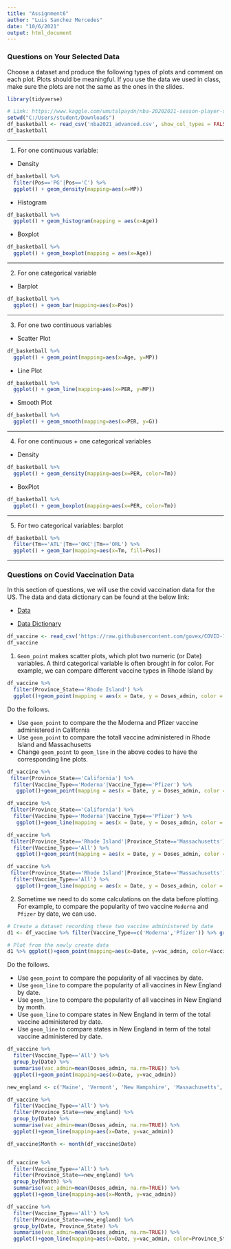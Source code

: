```yaml
---
title: "Assignment6"
author: "Luis Sanchez Mercedes"
date: "10/6/2021"
output: html_document
---
```

### Questions on Your Selected Data

Choose a dataset and produce the following types of plots and comment on each plot. Plots should be meaningful. If you use the data we used in class, make sure the plots are not the same as the ones in the slides. 

```r
library(tidyverse)

# Link: https://www.kaggle.com/umutalpaydn/nba-20202021-season-player-stats
setwd("C:/Users/student/Downloads")
df_basketball <- read_csv('nba2021_advanced.csv', show_col_types = FALSE)
df_basketball
```


-------

1. For one continuous variable:

- Density
```r
df_basketball %>% 
  filter(Pos=='PG'|Pos=='C') %>% 
  ggplot() + geom_density(mapping=aes(x=MP))
```
- Histogram 
```r
df_basketball %>% 
  ggplot() + geom_histogram(mapping = aes(x=Age))
```


- Boxplot
```r
df_basketball %>% 
  ggplot() + geom_boxplot(mapping = aes(x=Age))
```


-------

2. For one categorical variable

- Barplot
```r
df_basketball %>% 
  ggplot() + geom_bar(mapping=aes(x=Pos))
```


-------

3. For one two continuous variables

- Scatter Plot
```r
df_basketball %>% 
  ggplot() + geom_point(mapping=aes(x=Age, y=MP))
```


- Line Plot
```r
df_basketball %>% 
  ggplot() + geom_line(mapping=aes(x=PER, y=MP))
```


- Smooth Plot
```r
df_basketball %>% 
  ggplot() + geom_smooth(mapping=aes(x=PER, y=G))
```


-------

4. For one continuous + one categorical variables

- Density
```r
df_basketball %>% 
  ggplot() + geom_density(mapping=aes(x=PER, color=Tm))
```


- BoxPlot
```r
df_basketball %>% 
  ggplot() + geom_boxplot(mapping=aes(x=PER, color=Tm))
```


-------

5. For two categorical variables: barplot
```r
df_basketball %>%
  filter(Tm=='ATL'|Tm=='OKC'|Tm=='ORL') %>% 
  ggplot() + geom_bar(mapping=aes(x=Tm, fill=Pos))
```


-------

### Questions on Covid Vaccination Data

In this section of questions, we will use  the covid vaccination data for the US. The data and data dictionary can be found at the below link:

- [Data](https://raw.githubusercontent.com/govex/COVID-19/master/data_tables/vaccine_data/us_data/time_series/vaccine_data_us_timeline.csv)

- [Data Dictionary](https://github.com/govex/COVID-19/blob/master/data_tables/vaccine_data/us_data/data_dictionary.csv)


```r
df_vaccine <- read_csv('https://raw.githubusercontent.com/govex/COVID-19/master/data_tables/vaccine_data/us_data/time_series/vaccine_data_us_timeline.csv')
df_vaccine
```

1. `Geom_point` makes scatter plots, which plot two numeric (or Date) variables. A third categorical variable is often brought in for color. For example, we can compare different vaccine types in Rhode Island by

```r
df_vaccine %>% 
  filter(Province_State=='Rhode Island') %>% 
  ggplot()+geom_point(mapping = aes(x = Date, y = Doses_admin, color = Vaccine_Type))
```

Do the follows. 

  - Use `geom_point` to compare the the Moderna and Pfizer vaccine administered in California  
  - Use `geom_point` to compare the totall vaccine administered in Rhode Island and Massachusetts
  - Change `geom_point` to `geom_line` in the above codes to have the corresponding line plots. 
  
```r
df_vaccine %>%
 filter(Province_State=='California') %>% 
  filter(Vaccine_Type=='Moderna'|Vaccine_Type=='Pfizer') %>% 
   ggplot()+geom_point(mapping = aes(x = Date, y = Doses_admin, color = Vaccine_Type))
```
```r
df_vaccine %>%
 filter(Province_State=='California') %>% 
  filter(Vaccine_Type=='Moderna'|Vaccine_Type=='Pfizer') %>% 
   ggplot()+geom_line(mapping = aes(x = Date, y = Doses_admin, color = Vaccine_Type))
```



```r
df_vaccine %>%
 filter(Province_State=='Rhode Island'|Province_State=='Massachusetts') %>% 
  filter(Vaccine_Type=='All') %>% 
   ggplot()+geom_point(mapping = aes(x = Date, y = Doses_admin, color = Province_State))
```
```r
df_vaccine %>%
 filter(Province_State=='Rhode Island'|Province_State=='Massachusetts') %>% 
  filter(Vaccine_Type=='All') %>% 
   ggplot()+geom_line(mapping = aes(x = Date, y = Doses_admin, color = Province_State))
```

2. Sometime we need to do some calculations on the data before plotting. For example, to compare the popularity of two vaccine `Moderna` and `Pfizer` by date, we can use. 

```r
# Create a dataset recording these two vaccine administered by date
d1 <- df_vaccine %>% filter(Vaccine_Type==c('Moderna','Pfizer')) %>% group_by(Date, Vaccine_Type) %>% summarise(vac_admin=mean(Doses_admin, na.rm=TRUE))

# Plot from the newly create data
d1 %>% ggplot()+geom_point(mapping=aes(x=Date, y=vac_admin, color=Vaccine_Type))
```

Do the follows. 

- Use `geom_point` to compare the popularity of all vaccines by date. 
- Use `geom_line` to compare the popularity of all vaccines in New England by date.
- Use `geom_line` to compare the popularity of all vaccines in New England by month. 
- Use `geom_line` to compare states in New England in term of the total vaccine administered by date. 
- Use `geom_line` to compare states in New England in term of the total vaccine administered by date. 

```r
df_vaccine %>% 
  filter(Vaccine_Type=='All') %>% 
  group_by(Date) %>% 
  summarise(vac_admin=mean(Doses_admin, na.rm=TRUE)) %>% 
  ggplot()+geom_point(mapping=aes(x=Date, y=vac_admin))
```
```r
new_england <- c('Maine', 'Vermont', 'New Hampshire', 'Massachusetts', 'Connecticut', ' Rhode Island')

df_vaccine %>% 
  filter(Vaccine_Type=='All') %>% 
  filter(Province_State==new_england) %>% 
  group_by(Date) %>% 
  summarise(vac_admin=mean(Doses_admin, na.rm=TRUE)) %>% 
  ggplot()+geom_line(mapping=aes(x=Date, y=vac_admin))
```
```r

df_vaccine$Month <- month(df_vaccine$Date)


df_vaccine %>% 
  filter(Vaccine_Type=='All') %>% 
  filter(Province_State==new_england) %>% 
  group_by(Month) %>% 
  summarise(vac_admin=mean(Doses_admin, na.rm=TRUE)) %>% 
  ggplot()+geom_line(mapping=aes(x=Month, y=vac_admin))
```
```r
df_vaccine %>% 
  filter(Vaccine_Type=='All') %>% 
  filter(Province_State==new_england) %>% 
  group_by(Date, Province_State) %>% 
  summarise(vac_admin=mean(Doses_admin, na.rm=TRUE)) %>% 
  ggplot()+geom_line(mapping=aes(x=Date, y=vac_admin, color=Province_State))
```

